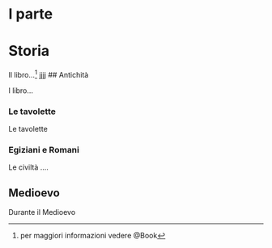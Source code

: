 #  I parte {-}


# Storia

Il libro...^[per maggiori informazioni vedere @Book]
jjjj
## Antichità

I libro...

### Le tavolette

Le tavolette

### Egiziani e Romani

Le civiltà ....

## Medioevo

Durante il Medioevo




